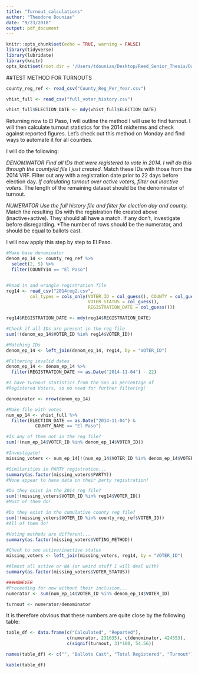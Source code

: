 ```yaml
---
title: "Turnout_calculations"
author: "Theodore Dounias"
date: "9/23/2018"
output: pdf_document
---
```


```r
knitr::opts_chunk$set(echo = TRUE, warning = FALSE)
library(tidyverse)
library(lubridate)
library(knitr)
opts_knit$set(root.dir = '/Users/tdounias/Desktop/Reed_Senior_Thesis/Data_and_results/data/CO_12_to_16')
```

##TEST METHOD FOR TURNOUTS

```r
county_reg_ref <- read_csv("County_Reg_Per_Year.csv") 

vhist_full <- read_csv("full_voter_history.csv")

vhist_full$ELECTION_DATE <- mdy(vhist_full$ELECTION_DATE)
```

   
Returning now to El Paso, I will outline the method I will use to find turnout. I will then calculate turnout statistics for the 2014 midterms and check against reported figures. Let's check out this method on Monday and find ways to automate it for all counties.
   
I will do the following:

*DENOMINATOR*
*Find all IDs that were registered to vote in 2014. I will do this through the county/id file I just created.
*Match these IDs with those from the 2014 VRF. Filter out any with a registration date prior to 22 days before election day. 
*If calculating turnout over active voters, filter out inactive voters.
*The length of the remaining dataset should be the denominator of turnout.
    
*NUMERATOR*
*Use the full history file and filter for election day and county.
*Match the resulting IDs with the registration file created above (inactive+active). They should all have a match. If any don't, investigate before disregarding.
*The number of rows should be the numerator, and should be equal to ballots cast.

   
I will now apply this step by step to El Paso.
```r
#Make base denominator
denom_ep_14 <- county_reg_ref %>%
  select(2, 5) %>%
  filter(COUNTY14 == "El Paso")


#Read in and wrangle registration file
reg14 <- read_csv("2014reg2.csv", 
         col_types = cols_only(VOTER_ID = col_guess(), COUNTY = col_guess(), 
                               VOTER_STATUS = col_guess(), 
                               REGISTRATION_DATE = col_guess()))

reg14$REGISTRATION_DATE <- mdy(reg14$REGISTRATION_DATE)

#Check if all IDs are present in the reg file
sum(!(denom_ep_14$VOTER_ID %in% reg14$VOTER_ID))

#Matching IDs
denom_ep_14 <- left_join(denom_ep_14, reg14, by = "VOTER_ID")

#Filtering invalid dates
denom_ep_14 <- denom_ep_14 %>%
  filter(REGISTRATION_DATE <= as.Date("2014-11-04") - 22)

#I have turnout statistics from the SoS as percentage of
#Registered Voters, so no need for further filtering!

denominator <- nrow(denom_ep_14)
```
    
```r
#Make file with votes
num_ep_14 <- vhist_full %>%
  filter(ELECTION_DATE == as.Date("2014-11-04") &
           COUNTY_NAME == "El Paso")

#Is any of them not in the reg file?
sum(!(num_ep_14$VOTER_ID %in% denom_ep_14$VOTER_ID))

#Investigate!
missing_voters <- num_ep_14[!(num_ep_14$VOTER_ID %in% denom_ep_14$VOTER_ID),]

#Similarities in PARTY registration...
summary(as.factor(missing_voters$PARTY))
#None appear to have data on their party registration!

#Do they exist in the 2014 reg file?
sum(!(missing_voters$VOTER_ID %in% reg14$VOTER_ID))
#Most of them do!

#Do they exist in the cumulative county reg file?
sum(!(missing_voters$VOTER_ID %in% county_reg_ref$VOTER_ID))
#All of them do!

#Voting methods are different...
summary(as.factor(missing_voters$VOTING_METHOD))

#Check to see active/inactive status
missing_voters <- left_join(missing_voters, reg14, by = "VOTER_ID")

#Almost all active or NA (or weird stuff I will deal with)
summary(as.factor(missing_voters$VOTER_STATUS))

###HOWEVER
#Proceeding for now without their inclusion...
numerator <- sum(num_ep_14$VOTER_ID %in% denom_ep_14$VOTER_ID)

turnout <- numerator/denominator
```
   
It is therefore obvious that these numbers are quite close by the following table:

```r
table_df <- data.frame(c("Calculated", "Reported"), 
                       c(numerator, 231635), c(denominator, 424553), 
                       c(signif(turnout, 3)*100, 54.56))

names(table_df) <- c("", "Ballots Cast", "Total Registered", "Turnout")

kable(table_df)
```

